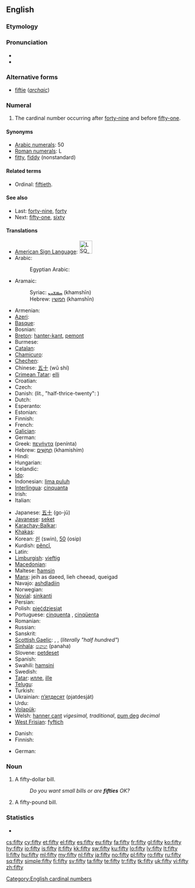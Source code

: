 ==English==

===Etymology===
{{etyl|ang}} {{term|fiftig|fīftiġ|lang=ang|sc=Latinx}}

===Pronunciation===
* {{IPA|/ˈfɪfti/}}
* {{audio|en-us-fifty.ogg|Audio (US)}}

===Alternative forms===
* [[fiftie]] (''[[archaic]]'')

===Numeral===
{{infl|en|numeral}}

# The cardinal number occurring after [[forty-nine]] and before [[fifty-one]].

====Synonyms====
* [[w:Arabic numerals|Arabic numerals]]: 50
* [[w:Roman numerals|Roman numerals]]: L
* [[fitty]], [[fiddy]] (nonstandard)

====Related terms====
* Ordinal: [[fiftieth]].

====See also====
* Last: [[forty-nine]], [[forty]]
* Next: [[fifty-one]], [[sixty]]

====Translations====
{{trans-top|cardinal number}}
* [[American Sign Language]]: [[Image:LSQ 50.jpg|35px]]
* Arabic: {{t-|ar|خمسون|alt=خَمْسُونَ|tr=khamsuuna}}
*: Egyptian Arabic: {{tø|arz|خمسين|tr=khamsiin|sc=Arab|xs=Egyptian Arabic}}
* Aramaic:
*: Syriac: [[ܚܡܫܝܢ]] (khamshīn) {{c}}
*: Hebrew: [[חמשין]] (khamshīn) {{c}}
* Armenian: {{t+|hy|հիսուն|tr=hisun}}
* [[Azeri]]: {{t|az|əlli|xs=Azeri}}
* [[Basque]]: {{t|eu|berrogeita hamar}}
* Bosnian: {{t-|bs|pedeset}}
* [[Breton]]: [[hanter-kant]], [[pemont]]
* Burmese: {{t|my|ငါးဆယ်|tr=nga:zè|sc=Mymr}}
* [[Catalan]]: {{t+|ca|cinquanta}}
* [[Chamicuro]]: {{tø|ccc|pichka chunka}}
* [[Chechen]]: {{tø|ce|шовзткъе итт|tr=šovztqhe itt}}
* Chinese: [[五十]] (wǔ shí)
* [[Crimean Tatar]]: [[elli#Crimean Tatar|elli]]
* Croatian: {{t-|hr|pedeset|alt=pedèsēt}}
* Czech: {{t-|cs|padesát}}
* Danish: {{t+|da|halvtreds}} (lit., "half-thrice-twenty": ''{{t-|da|vigesimal}}'')
* Dutch: {{t+|nl|vijftig|f}}
* Esperanto: {{t-|eo|kvindek|xs=Esperanto}}
* Estonian: {{t-|et|viiskümmend}}
* Finnish: {{t-|fi|viisikymmentä}}
* French: {{t+|fr|cinquante|m}}
* [[Galician]]: {{t+|gl|cincuenta|xs=Galician}}
* German: {{t+|de|fünfzig|f}}
* Greek: [[πενήντα]] (penínta)
* Hebrew: [[חמישים|חֲמִשִּׁים]] (khamishím) {{m|f}}
* Hindi: {{t+|hi|पचास|tr=pachaas|xs=Hindi}}
* Hungarian: {{t+|hu|ötven}}
* Icelandic: {{t+|is|fimmtíu}}
* [[Ido]]: {{t+|io|kinadek|xs=Ido}}
* Indonesian: [[lima puluh]]
* [[Interlingua]]: [[cinquanta]]
* Irish: {{t|ga|caoga}}
* Italian: {{t+|it|cinquanta|f}}
{{trans-mid}}
* Japanese: [[五十]] (go-jū)
* [[Javanese]]: [[seket]]
* [[Karachay-Balkar]]: {{tø|krc|элли|tr=elli|sc=Cyrl}}
* [[Khakas]]: {{tø|kjh|иліг|sc=Cyrl}}
* Korean: [[쉰]] (swin), [[50]] (osip)
* Kurdish: [[pêncî]], {{ku-Arab|[[په‌نجا]]}}
* Latin: {{t-|la|quinquaginta}}
* [[Limburgish]]: [[vieftig]]
* [[Macedonian]]: {{t-|mk|педесет|tr=pédeset}}
* Maltese: [[ħamsin]]
* [[Manx]]: jeih as daeed, lieh cheead, queigad
* Navajo: [[ashdladiin]]
* Norwegian: {{t+|no|femti}}
* [[Novial]]: [[sinkanti]]
* Persian: {{t-|fa|پنجاه|tr=panjâh|xs=Persian}}
* Polish: [[pięćdziesiąt]]
* Portuguese: [[cinquenta]] {{qualifier|Portugal}}, [[cinqüenta]] {{qualifier|Brazil}}
* Romanian: {{t+|ro|cincizeci}}
* Russian: {{t+|ru|пятьдесят|tr=pjat’desját}}
* Sanskrit: {{t+|sa|पञ्चाशत्|tr=pañcāśat}}
* [[Scottish Gaelic]]: {{qualifier|old system}} {{t-|gd|dà|xs=Scottish Gaelic}} {{t-|gd|fichead|fhichead|xs=Scottish Gaelic}} {{t-|gd|'s|xs=Scottish Gaelic}} {{t-|gd|deich|alt=a deich|xs=Scottish Gaelic}}, {{qualifier|new system}} {{t-|gd|naochad|xs=Scottish Gaelic}}, {{qualifier|also common}} {{t-|gd|leth-cheud|xs=Scottish Gaelic}} (''literally "half hundred"'')
* [[Sinhala]]: [[පනහ]] (panaha)
* Slovene: [[petdeset]]
* Spanish: {{t+|es|cincuenta}}
* Swahili: [[hamsini]]
* Swedish: {{t+|sv|femtio}}
* [[Tatar]]: [[илле#Tatar|илле]], [[ille#Tatar|ille]]
* [[Telugu]]: {{t|te|యాభై|tr=yaabhai}}
* Turkish: {{t+|tr|elli}}
* Ukrainian: [[п’ятдесят]] (pjatdesját)
* Urdu: {{t-|ur|پچاس|tr=pachaas|xs=Urdu}}
* [[Volapük]]: {{t|vo|luldeg}}
* Welsh: [[hanner cant]] ''vigesimal, traditional'', [[pum deg]] ''decimal''
* [[West Frisian]]: [[fyftich]]
{{trans-bottom}}
{{trans-top|bill}}
* Danish: {{t-|da|halvtredser|c}}
* Finnish: {{t|fi|viiskymppi}}
{{trans-mid}}
* German: {{t|de|Fünfziger|m}}
{{trans-bottom}}

===Noun===
{{en-noun|fifties}}

# {{countable}} A fifty-dollar bill.
#: ''Do you want small bills or are '''fifties''' OK?''
# {{countable}} A fifty-pound bill.

===Statistics===
* {{rank|scene|hot|I'd|847|fifty|trust|perfectly|fixed}}

[[Category:English cardinal numbers]]

[[cs:fifty]]
[[cy:fifty]]
[[et:fifty]]
[[el:fifty]]
[[es:fifty]]
[[eu:fifty]]
[[fa:fifty]]
[[fr:fifty]]
[[gl:fifty]]
[[ko:fifty]]
[[hy:fifty]]
[[io:fifty]]
[[is:fifty]]
[[it:fifty]]
[[kk:fifty]]
[[sw:fifty]]
[[ku:fifty]]
[[lo:fifty]]
[[lv:fifty]]
[[lt:fifty]]
[[li:fifty]]
[[hu:fifty]]
[[ml:fifty]]
[[my:fifty]]
[[nl:fifty]]
[[ja:fifty]]
[[no:fifty]]
[[pl:fifty]]
[[ro:fifty]]
[[ru:fifty]]
[[sq:fifty]]
[[simple:fifty]]
[[fi:fifty]]
[[sv:fifty]]
[[ta:fifty]]
[[te:fifty]]
[[tr:fifty]]
[[tk:fifty]]
[[uk:fifty]]
[[vi:fifty]]
[[zh:fifty]]